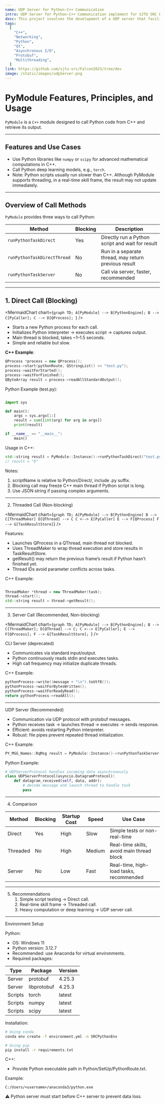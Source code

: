 ```yaml
---
name: UDP Server for Python-C++ Communication
intro: UDP Server for Python-C++ Communication implement for SJTU SRC Falcon 2023
desc: This project involves the development of a UDP server that facilitates communication between Python and C++ applications. It leverages Qt's event-driven architecture for efficient asynchronous I/O operations in C++ and utilizes Python's socket library and asyncio for seamless UDP communication. The server supports multiple concurrent connections, ensuring low latency and high throughput for data transmission. Additionally, it implements a custom protocol using protobuf to ensure reliable data transfer even when one side is temporarily unresponsive. This UDP server is ideal for applications requiring fast and reliable communication between Python and C++ components, enabling continuous debugging and development without the need to restart the Python application.
tags:
  [
    "C++",
    "Networking",
    "Python",
    "Qt",
    "Asynchronous I/O",
    "Protobuf",
    "Multithreading",
  ]
link: https://github.com/sjtu-src/Falcon2023/tree/dev
image: /static/images/udpServer.png
---
```


# PyModule Features, Principles, and Usage

`PyModule` is a `C++` module designed to call Python code from C++ and retrieve its output.

---

## Features and Use Cases

- Use Python libraries like `numpy` or `scipy` for advanced mathematical computations in C++.
- Call Python deep learning models, e.g., `torch`.
- Note: Python scripts usually run slower than C++. Although PyModule supports threading, in a real-time skill frame, the result may not update immediately.

---

## Overview of Call Methods

`PyModule` provides three ways to call Python:

| Method                      | Blocking | Description                                          |
| --------------------------- | -------- | ---------------------------------------------------- |
| `runPythonTaskDirect`       | Yes      | Directly run a Python script and wait for result     |
| `runPythonTaskDirectThread` | No       | Run in a separate thread, may return previous result |
| `runPythonTaskServer`       | No       | Call via server, faster, recommended                 |

---

## 1. Direct Call (Blocking)

<MermaidChart
  chart={`graph TD;
    A[PyModule] --> B[PythonEngine];
    B --> C[PyCaller];
    C --> D[QProcess];
`}
/>

- Starts a new Python process for each call.
- Initializes Python interpreter → executes script → captures output.
- Main thread is blocked, takes ~1–1.5 seconds.
- Simple and reliable but slow.

**C++ Example**:

```cpp
QProcess *process = new QProcess();
process->start(pythonRoute, QStringList() << "test.py");
process->waitForStarted();
process->waitForFinished();
QByteArray result = process->readAllStandardOutput();
```

Python Example (test.py):

```python

import sys

def main():
    args = sys.argv[1:]
    result = sum([int(arg) for arg in args])
    print(result)

if __name__ == "__main__":
    main()
```

Usage in C++:

```cpp
std::string result = PyModule::Instance()->runPythonTaskDirect("test.py", "1 2 3");
// result = "6"
```

Notes:

1. scriptName is relative to Python/Direct/, include .py suffix.
2. Blocking call may freeze C++ main thread if Python script is long.
3. Use JSON string if passing complex arguments.

---

2. Threaded Call (Non-blocking)

<MermaidChart
  chart={`
graph TD;
    A[PyModule] --> B[PythonEngine]
    B --> C[ThreadMaker]
    D[QThread] --> C
    C <--> E[PyCaller]
    E --> F[QProcess]
    F --> G[TaskResultStore]
`}
/>

Features:

- Launches QProcess in a QThread, main thread not blocked.
- Uses ThreadMaker to wrap thread execution and store results in TaskResultStore.
- getResult() may return the previous frame’s result if Python hasn’t finished yet.
- Thread IDs avoid parameter conflicts across tasks.

C++ Example:

```cpp

ThreadMaker *thread = new ThreadMaker(task);
thread->start();
std::string result = thread->getResult();
```

---

3. Server Call (Recommended, Non-blocking)

<MermaidChart
  chart={`graph TD;
    A[PyModule] --> B[PythonEngine];
    B --> C[ThreadMaker];
    D[QThread] --> C;
    C <--> E[PyCaller];
    E --> F[QProcess];
    F --> G[TaskResultStore];
`}
/>

CLI Server (deprecated)

- Communicates via standard input/output.
- Python continuously reads stdin and executes tasks.
- High call frequency may initialize duplicate threads.

C++ Example:

```cpp
pythonProcess->write((message + "\n").toUtf8());
pythonProcess->waitForBytesWritten();
pythonProcess->waitForReadyRead();
return pythonProcess->readAll();
```

---

UDP Server (Recommended)

- Communication via UDP protocol with protobuf messages.
- Python receives task → launches thread → executes → sends response.
- Efficient: avoids restarting Python interpreter.
- Robust: file pipes prevent repeated thread initialization.

C++ Example:

```cpp
PY_MSG_Names::RqMsg result = PyModule::Instance()->runPythonTaskServer(msg, 100);
```

Python Example:

```python
# UDPServerProtocol handles incoming data asynchronously
class UDPServerProtocol(asyncio.DatagramProtocol):
    def datagram_received(self, data, addr):
        # decode message and launch thread to handle task
        pass
```

---

4. Comparison

| Method   | Blocking | Startup Cost | Speed  | Use Case                                  |
| -------- | -------- | ------------ | ------ | ----------------------------------------- |
| Direct   | Yes      | High         | Slow   | Simple tests or non-real-time             |
| Threaded | No       | High         | Medium | Real-time skills, avoid main thread block |
| Server   | No       | Low          | Fast   | Real-time, high-load tasks, recommended   |

---

5. Recommendations
   1. Simple script testing → Direct call.
   2. Real-time skill frame → Threaded call.
   3. Heavy computation or deep learning → UDP server call.

---

Environment Setup

Python:

- OS: Windows 11
- Python version: 3.12.7
- Recommended: use Anaconda for virtual environments.
- Required packages:

| Type    | Package     | Version |
| ------- | ----------- | ------- |
| Server  | protobuf    | 4.25.3  |
| Server  | libprotobuf | 4.25.3  |
| Scripts | torch       | latest  |
| Scripts | numpy       | latest  |
| Scripts | scipy       | latest  |

Installation:

```bash
# Using conda
conda env create -f environment.yml -n SRCPythonEnv
```

```bash
# Using pip
pip install -r requirements.txt
```

C++:

- Provide Python executable path in Python/SetUp/PythonRoute.txt.

Example:

```plaintext
C:/Users/<username>/anaconda3/python.exe
```

⚠️ Python server must start before C++ server to prevent data loss.
